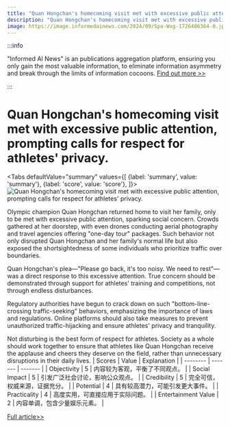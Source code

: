 ```yaml
---
title: "Quan Hongchan's homecoming visit met with excessive public attention, prompting calls for respect for athletes' privacy."
description: "Quan Hongchan's homecoming visit met with excessive public attention, prompting calls for respect for athletes' privacy."
image: https://image.informedainews.com/2024/09/Spo-Wxg-1726486364-0.jpg
---
```



:::info

"Informed AI News" is an publications aggregation platform, ensuring you only gain the most valuable information, to eliminate information asymmetry and break through the limits of information cocoons.  [Find out more >>](/)

:::

# Quan Hongchan's homecoming visit met with excessive public attention, prompting calls for respect for athletes' privacy.


<Tabs
	defaultValue="summary"
	values={[
	{label: 'summary', value: 'summary'},
	{label: 'score', value: 'score'},
]}>
<TabItem value="summary">
<img
  src="https://image.informedainews.com/2024/09/Spo-Wxg-1726486364-0.jpg"
  alt="Quan Hongchan's homecoming visit met with excessive public attention, prompting calls for respect for athletes' privacy."
/>



Olympic champion Quan Hongchan returned home to visit her family, only to be met with excessive public attention, sparking social concern. Crowds gathered at her doorstep, with even drones conducting aerial photography and travel agencies offering "one-day tour" packages. Such behavior not only disrupted Quan Hongchan and her family's normal life but also exposed the shortsightedness of some individuals who prioritize traffic over boundaries.

Quan Hongchan's plea—"Please go back, it's too noisy. We need to rest"—was a direct response to this excessive attention. True concern should be demonstrated through support for athletes' training and competitions, not through endless disturbances.

Regulatory authorities have begun to crack down on such "bottom-line-crossing traffic-seeking" behaviors, emphasizing the importance of laws and regulations. Online platforms should also take measures to prevent unauthorized traffic-hijacking and ensure athletes' privacy and tranquility.

Not disturbing is the best form of respect for athletes. Society as a whole should work together to ensure that athletes like Quan Hongchan receive the applause and cheers they deserve on the field, rather than unnecessary disruptions in their daily lives.
</TabItem>
<TabItem value="score">
	| Scores     | Value   | Explanation |
	| -------- | ------- | ------- |
	| Objectivity  | 5    | 内容较为客观，平衡了不同观点。    |
	| Social Impact | 5     | 引发广泛社会讨论，影响公众观点。    |
	| Credibility    | 5    | 完全可信，权威来源，证据充分。    |
	| Potential    | 4    | 具有较高潜力，可能引发更大事件。    |
	| Practicality    | 4    | 高度实用，可直接应用于实际问题。    |
	| Entertainment Value    | 2    | 内容单调，包含少量娱乐元素。    |
</TabItem>
</Tabs>

[Full article>>](https://www.thepaper.cn/newsDetail_forward_28757412)
